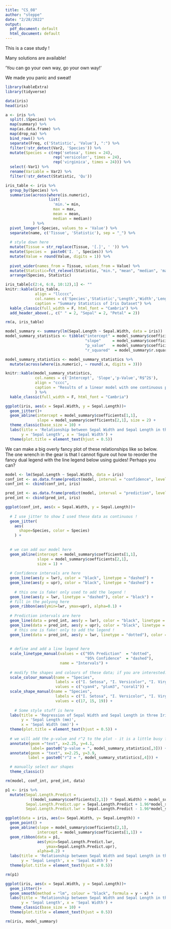 ```yaml
---
title: "CS_08"
author: "steppe"
date: "2/28/2022"
output:
  pdf_document: default
  html_document: default
---
```


This is a case study !
  
Many solutions are available!

'You can go your own way, go your own way!'

We made you panic and sweat!


```r
library(kableExtra)
library(tidyverse)
```

```r
data(iris)
head(iris)
```

```r

a <- iris %>% 
  split(.$Species) %>% 
  map(summary) %>% 
  map(as.data.frame) %>% 
  map(drop_na) %>% 
  bind_rows() %>% 
  separate(Freq, c('Statistic', 'Value'), ":") %>% 
  filter(!str_detect(Var2, 'Species')) %>% 
  mutate(Species = c(rep('setosa', times = 24), 
                     rep('versicolor', times = 24), 
                     rep('virginica', times = 24))) %>% 
  select(-Var1) %>% 
  rename(Variable = Var2) %>% 
  filter(!str_detect(Statistic, 'Qu'))

iris_table <- iris %>% 
  group_by(Species) %>% 
  summarise(across(where(is.numeric), 
                   list(
                     'min.'= min,
                     max = max, 
                     mean = mean,
                     median = median))
            ) %>% 
  pivot_longer(-Species, values_to = 'Value') %>% 
  separate(name, c('Tissue', 'Statistic'), sep = "_") %>% 
  
  # style down here
  mutate(Tissue = str_replace(Tissue, '[.]', ' ')) %>% 
  mutate(Species =  paste0('I. ', Species)) %>% 
  mutate(Value = round(Value, digits = 1)) %>% 
  
  pivot_wider(names_from = Tissue, values_from = Value) %>% 
  mutate(Statistic=fct_relevel(Statistic, "min.", "mean", "median", 'max')) %>% 
  arrange(Species, Statistic)

iris_table[c(2:4, 6:8, 10:12),1] <- ""
knitr::kable(iris_table, 
             align = "llcccc", 
             col.names = c('Species','Statistic','Length','Width','Length','Width'), 
             caption = "Summary Statistics of Iris Dataset") %>% 
  kable_classic(full_width = F, html_font = "Cambria") %>% 
  add_header_above(., c(" " = 2, "Sepal" = 2, "Petal" = 2))  

rm(a, iris_table)
```



```r
model_summary <- summary(lm(Sepal.Length ~ Sepal.Width, data = iris))
model_summary_statistics <- tibble("intercept" = model_summary$coefficients[1,1],
                                   "slope"     = model_summary$coefficients[2,1],
                                   "p_value"   = model_summary$coefficients[2,4],
                                   "r_squared"  = model_summary$r.squared)    

model_summary_statistics <- model_summary_statistics %>% 
  mutate(across(where(is.numeric), ~ round(.x, digits = 3))) 

knitr::kable(model_summary_statistics, 
             col.names = c('Intercept', 'Slope','p-Value','R$^2$'),
             align = "cccc",
             caption = "Results of a linear model with one continuous predictor and response"
             ) %>% 
  kable_classic(full_width = F, html_font = "Cambria")

```


```r

ggplot(iris, aes(x = Sepal.Width, y = Sepal.Length))+
  geom_jitter()+
  geom_abline(intercept = model_summary$coefficients[1,1], 
              slope = model_summary$coefficients[2,1], size = 2) +
  theme_classic(base_size = 10) +
  labs(title = 'Relationship between Sepal Width and Sepal Length in three Species of Iris',
       y = 'Sepal Length', x = 'Sepal Width') +
  theme(plot.title = element_text(hjust = 0.5))
```


We can make a big overly fancy plot of these relationships like so below. The one wrench in the gear is that I cannot figure out how to reorder the fancy dual legend with the line legend below using guides! Perhaps you can?
```r
model <- lm(Sepal.Length ~ Sepal.Width, data = iris)
conf_int <- as.data.frame(predict(model, interval = "confidence", level = 0.95))
conf_int <- cbind(conf_int, iris)

pred_int <- as.data.frame(predict(model, interval = "prediction", level = 0.95))
pred_int <- cbind(pred_int, iris)

ggplot(conf_int, aes(x = Sepal.Width, y = Sepal.Length))+
  
  # I use jitter to show I used these data as continuous ! 
  geom_jitter(
    aes(
      shape=Species, color = Species)
    ) +
  
  
  # we can add our model here
  geom_abline(intercept = model_summary$coefficients[1,1], 
              slope = model_summary$coefficients[2,1], 
              size = 1) +
  
  # Confidence intervals are here
  geom_line(aes(y = lwr), color = "black", linetype = "dashed") +
  geom_line(aes(y = upr), color = "black", linetype = "dashed") +
  
    # this one is fake! only used to add the legend !
  geom_line(aes(y = lwr, linetype = "dashed"), color = "black") +
  # fill in the polyong here
  geom_ribbon(aes(ymin=lwr, ymax=upr), alpha=0.1) +
  
  # Prediction intervals are here
  geom_line(data = pred_int, aes(y = lwr), color = "black", linetype = "dotted") +
  geom_line(data = pred_int, aes(y = upr), color = "black", linetype = "dotted") +
    # this one is fake! only to add the legend ! 
  geom_line(data = pred_int, aes(y = lwr, linetype = "dotted"), color = "black") +
  
  
  # define and add a line legend here
  scale_linetype_manual(values = c("95% Prediction"  = "dotted", 
                                   "95% Confidence"  = "dashed"),
                        name = "Intervals") +
  
  # modify the shapes and colours of these data; if you are interested. 
  scale_colour_manual(name = "Species",
                      labels = c("I. Setosa", "I. Versicolor", "I. Virginica"),
                      values = c("cyan4", "plum3", "coral1")) +   
  scale_shape_manual(name = "Species",
                      labels = c("I. Setosa", "I. Versicolor", "I. Virginica"),
                      values = c(17, 15, 19)) +
  
    # Some style stuff is here
  labs(title = 'Regression of Sepal Width and Sepal Length in three Iris Species',
       y = 'Sepal Length (mm)', 
       x = 'Sepal Width (mm)') +
  theme(plot.title = element_text(hjust = 0.5)) +
  
  # we will add the p-value and r^2 to the plot - it is a little busy for my liking !
  annotate(geom ="text", x=2.25, y=4.1, 
           label= paste0("p-value = ", model_summary_statistics[,3])) +
  annotate(geom = "text", x=2.25, y=3.9, 
          label = paste0("r^2 = ", model_summary_statistics[,4])) +

  # manually select our shapes
  theme_classic()

rm(model, conf_int, pred_int, data)
```


```r

p1 <- iris %>% 
  mutate(Sepal.Length.Predict = 
           ((model_summary$coefficients[2,1]) * Sepal.Width) + model_summary$coefficients[1,1],
         Sepal.Length.Predict.upr = Sepal.Length.Predict + 1.96*model_summary$sigma, 
         Sepal.Length.Predict.lwr = Sepal.Length.Predict - 1.96*model_summary$sigma)

ggplot(data = iris, aes(x= Sepal.Width, y= Sepal.Length)) + 
  geom_point() +
  geom_abline(slope = model_summary$coefficients[2,1],
              intercept = model_summary$coefficients[1,1]) + 
  geom_ribbon(data = p1, 
              aes(ymin=Sepal.Length.Predict.lwr,
                  ymax=Sepal.Length.Predict.upr), 
              alpha=0.2) + 
  labs(title = 'Relationship between Sepal Width and Sepal Length in three Iris Species',
       y = 'Sepal Length', x = 'Sepal Width') +
  theme(plot.title = element_text(hjust = 0.5))

rm(p1)
```


```r
ggplot(iris, aes(x = Sepal.Width, y = Sepal.Length))+
  geom_jitter()+
  geom_smooth(method = "lm", colour = "black", formula = y ~ x) +
  labs(title = 'Relationship between Sepal Width and Sepal Length in three Iris Species',
       y = 'Sepal Length', x = 'Sepal Width') +
  theme_classic(base_size = 10) +
  theme(plot.title = element_text(hjust = 0.5))
```


```r
rm(iris, model_summary)
```

